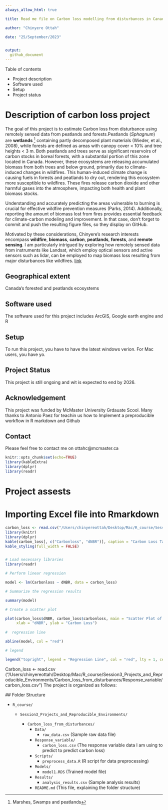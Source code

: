 ```yaml
---
always_allow_html: true

title: Read me file on Carbon loss modelling from disturbances in Canada using remotely sensed data

author: "Chinyere Ottah"

date: "25/September/2023"


output:
  github_document
---
```



Table of contents

* Project description
* Software used
* Setup
* Project status

# Description of carbon loss project

The goal of this project is to estimate Carbon loss from disturbance using remotely sensed data from peatlands and forests.Peatlands (*Sphagnum*) are **wetlands** ^[Marshes, Swamps and peatlands] containing partly decomposed plant materials (Wieder, et al., 2008), while forests are defined as areas with canopy cover < 10% and tree heights < 3 m. Both peatlands and trees serve as significant reservoirs of carbon stocks in boreal forests, with a substantial portion of this zone located in Canada. However, these ecosystems are releasing accumulated biomass from both trees and below ground, primarily due to climate-induced changes in wildfires. This human-induced climate change is causing fuels in forests and peatlands to dry out, rendering this ecosystem more susceptible to wildfires. These fires release carbon dioxide and other harmful gases into the atmosphere, impacting both health and plant biomass stocks.

Understanding and accurately predicting the areas vulnerable to burning is crucial for effective wildfire prevention measures (Parks, 2014). Additionally, reporting the amount of biomass lost from fires provides essential feedback for climate-carbon modeling and improvement.
In that case, don't forget to commit and push the resulting figure files, so they display on GitHub.

Motivated by these considerations, Chinyere's research interests encompass **wildfire**, **biomass**, **carbon**, **peatlands**, **forests**, and **remote sensing**. I am particularly intrigued by exploring how remotely sensed data from instruments like Landsat, which employ optical sensors and active sensors such as lidar, can be employed to map biomass loss resulting from major disturbances like wildfires. 
[link](https://scholar.google.com/citations?user=pv3jaowAAAAJ&hl=en)

## Geographical extent
Canada's forested and peatlands ecosystems

## Software used
The software used for this project includes ArcGIS, Google earth engine and R

## Setup

To run this project, you have to have the latest windows verion. For Mac users, you have yo.

## Project Status

This project is still ongoing and wit is expected to end by 2026.

## Acknowledgement

This project was funded by McMaster University Grdauate Scool. Many thanks to Antonio Paez for teachin us how to Implement a preproducible workflow in R markdown and Github

## Contact
Please feel free to contact me on ottahc@mcmaster.ca
```r
knitr::opts_chunk$set(echo=TRUE)
library(kableExtra)
library(dplyr)
library(readr)
```

# Project assests 

# Importing Excel file into Rmarkdown

```r

carbon_loss <- read.csv("/Users/chinyereottah/Desktop/Mac/R_course/Session3_Projects_and_Reproducible_Environments/Carbon_loss_from_disturbances/Response_variable/carbon_loss.csv")
library(knitr)
library(dplyr)
kable(carbon_loss[, c("Carbonloss", "dNBR")], caption = "Carbon Loss Table") %>%
kable_styling(full_width = FALSE) 


# Load necessary libraries
library(readr)

# Perform linear regression

model <- lm(Carbonloss ~ dNBR, data = carbon_loss)

# Summarize the regression results

summary(model)

# Create a scatter plot

plot(carbon_loss$dNBR, carbon_loss$carbonloss, main = "Scatter Plot of dNBR vs Carbon Loss",
     xlab = "dNBR", ylab = "Carbon Loss")
     
#  regression line

abline(model, col = "red")

# legend

legend("topright", legend = "Regression Line", col = "red", lty = 1, cex = 0.8)

```

Carbon_loss <- read.csv ("/Users/chinyereottah/Desktop/Mac/R_course/Session3_Projects_and_Reproducible_Environments/Carbon_loss_from_disturbances/Response_variable/carbon_loss.csv")
The project is organized as follows:

  ## Folder Structure
  
- `R_course/`

  - `Session3_Projects_and_Reproducible_Environments/`
  
    - `Carbon_loss_from_disturbances/`
      - `Data/`
        - `raw_data.csv` (Sample raw data file)
      - `Response_variable/`
        - `carbon_loss.csv` (The response variable data I am using to predict to predict carbon loss)
      - `Scripts/`
        - `preprocess_data.R` (R script for data preprocessing)
      - `Models/`
        - `model1.RDS` (Trained model file)
      - `Results/`
        - `analysis_results.csv` (Sample analysis results)
        
      - `README.md` (This file, explaining the folder structure)
      